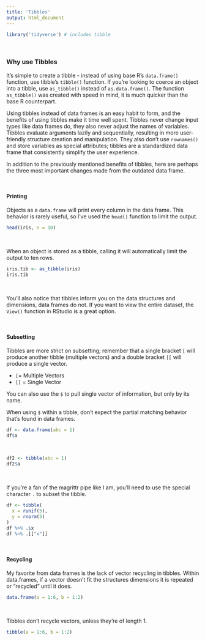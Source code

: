 ```yaml
---
title: 'Tibbles'
output: html_document
---
```


```r
library('tidyverse') # includes tibble
```

<br> 

### Why use Tibbles

It's simple to create a tibble - instead of using base R's `data.frame()` function, use tibble's `tibble()` function. If you're looking to coerce an object into a tibble, use `as_tibble()` instead of `as.data.frame()`. The function `as_tibble()` was created with speed in mind, it is much quicker than the base R counterpart.

Using tibbles instead of data frames is an easy habit to form, and the benefits of using tibbles make it time well spent. Tibbles never change input types like data frames do, they also never adjust the names of variables. Tibbles evaluate arguments lazily and sequentially, resulting in more user-friendly structure creation and manipulation. They also don't use `rownames()` and store variables as special attributes; tibbles are a standardized data frame that consistently simplify the user experience. 

In addition to the previously mentioned benefits of tibbles, here are perhaps the three most important changes made from the outdated data frame. 

<br> 

#### Printing

Objects as a `data.frame` will print every column in the data frame. This behavior is rarely useful, so I've used the `head()` function to limit the output. 

```r
head(iris, n = 10)
```

<br> 

When an object is stored as a tibble, calling it will automatically limit the output to ten rows. 

```r
iris.tib <- as_tibble(iris)
iris.tib
```
 
<br> 

You'll also notice that tibbles inform you on the data structures and dimensions, data frames do not. If you want to view the entire dataset, the `View()` function in RStudio is a great option. 

<br> 

#### Subsetting

Tibbles are more strict on subsetting; remember that a single bracket `[` will produce another tibble (multiple vectors) and a double bracket `[[` will produce a single vector. 

- `[`= Multiple Vectors
- `[[` = Single Vector

You can also use the `$` to pull single vector of information, but only by its name. 

When using `$` within a tibble, don't expect the partial matching behavior that's found in data frames.  

```r
df <- data.frame(abc = 1)
df$a
```

<br> 

```r
df2 <- tibble(abc = 1)
df2$a
```
 
<br> 

If you're a fan of the magrittr pipe like I am, you'll need to use the special character `.` to subset the tibble. 

```r
df <- tibble(
  x = runif(5),
  y = rnorm(5)
)
df %>% .$x
df %>% .[["x"]]
```

<br> 

#### Recycling 

My favorite from data frames is the lack of vector recycling in tibbles. Within data.frames, if a vector doesn't fit the structures dimensions it is repeated or "recycled" until it does. 
```r
data.frame(a = 1:6, b = 1:2)
```

<br> 

Tibbles don't recycle vectors, unless they're of length 1. 

```r
tibble(a = 1:6, b = 1:2)
```

<br> 


